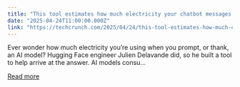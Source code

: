 ```yaml
---
title: "This tool estimates how much electricity your chatbot messages consume"
date: "2025-04-24T11:00:00.000Z"
link: "https://techcrunch.com/2025/04/24/this-tool-estimates-how-much-electricity-your-chatbot-messages-consume/"
---
```


Ever wonder how much electricity you&#8217;re using when you prompt, or thank, an AI model? Hugging Face engineer Julien Delavande did, so he built a tool to help arrive at the answer. AI models consu...

[Read more](https://techcrunch.com/2025/04/24/this-tool-estimates-how-much-electricity-your-chatbot-messages-consume/)
